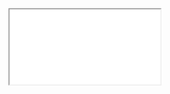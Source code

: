 
<Meta title="Module 1: Foundations/Section 3: Organisms/Login Form/Requirements" />

<style>{`
  /* IMPORTANT to get iframes full-screening */
  html { overflow: hidden; }
  .sbdocs { padding: 0; }
  .sbdocs-content { width: calc(100%-2px); max-width: unset;}
`}</style>

<iframe
  src={'http://uxdesign.fmr.com/users/Bethany_Clark/Leap/SmallChange/Web/published-assets/m1-organism-login-form.pdf'}
  style={{ width: '100%', height: '100vh' }}
></iframe>
